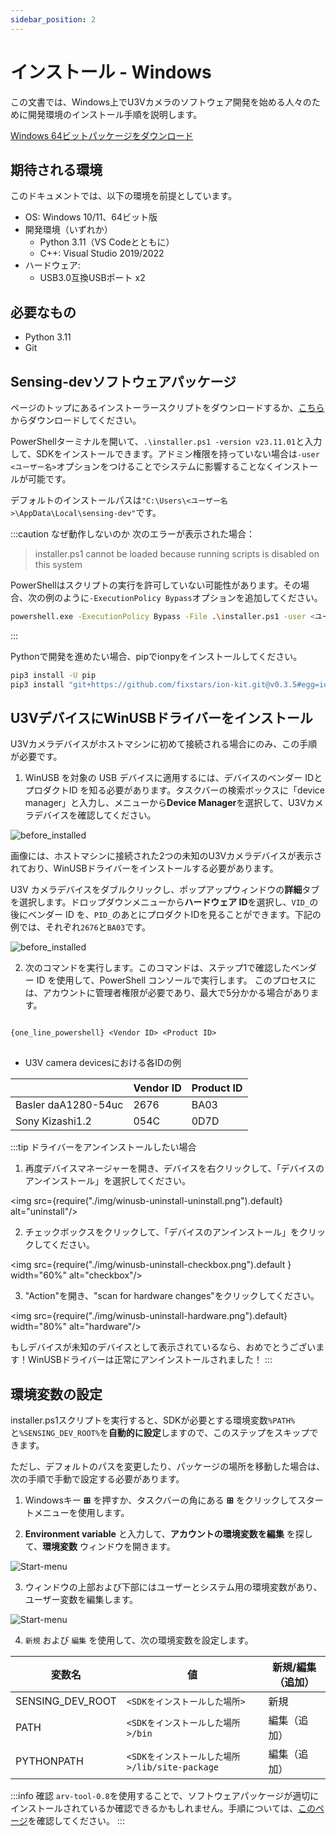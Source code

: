 ```yaml
---
sidebar_position: 2
---
```


# インストール - Windows

この文書では、Windows上でU3Vカメラのソフトウェア開発を始める人々のために開発環境のインストール手順を説明します。


<div class="jsx-section">
<div class="board">
<a class="card" href="https://github.com/Sensing-Dev/sensing-dev-installer/releases/download/v23.11.01/installer.ps1">Windows 64ビットパッケージをダウンロード</a>
</div></div>

## 期待される環境

このドキュメントでは、以下の環境を前提としています。

* OS: Windows 10/11、64ビット版
* 開発環境（いずれか）
    * Python 3.11（VS Codeとともに）
    * C++: Visual Studio 2019/2022
* ハードウェア:
    * USB3.0互換USBポート x2

## 必要なもの

* Python 3.11
* Git

## Sensing-devソフトウェアパッケージ

ページのトップにあるインストーラースクリプトをダウンロードするか、[こちら](https://github.com/Sensing-Dev/sensing-dev-installer/releases/download/v23.11.01/installer.ps1)からダウンロードしてください。

PowerShellターミナルを開いて、`.\installer.ps1 -version v23.11.01`と入力して、SDKをインストールできます。アドミン権限を持っていない場合は`-user <ユーザー名>`オプションをつけることでシステムに影響することなくインストールが可能です。

デフォルトのインストールパスは`"C:\Users\<ユーザー名>\AppData\Local\sensing-dev"`です。

:::caution なぜ動作しないのか
次のエラーが表示された場合：

> installer.ps1 cannot be loaded because running scripts is disabled on this system

PowerShellはスクリプトの実行を許可していない可能性があります。その場合、次の例のように`-ExecutionPolicy Bypass`オプションを追加してください。

```bash
powershell.exe -ExecutionPolicy Bypass -File .\installer.ps1 -user <ユーザー名> -version v23.11.01
```
:::

Pythonで開発を進めたい場合、pipでionpyをインストールしてください。

```bash
pip3 install -U pip
pip3 install "git+https://github.com/fixstars/ion-kit.git@v0.3.5#egg=ionpy&subdirectory=python" 
```


## U3VデバイスにWinUSBドライバーをインストール


U3Vカメラデバイスがホストマシンに初めて接続される場合にのみ、この手順が必要です。

1. WinUSB を対象の USB デバイスに適用するには、デバイスのベンダー IDとプロダクトID を知る必要があります。タスクバーの検索ボックスに「device manager」と入力し、メニューから**Device Manager**を選択して、U3Vカメラデバイスを確認してください。

![before_installed](./img/winusb-install-before_installed.png)

画像には、ホストマシンに接続された2つの未知のU3Vカメラデバイスが表示されており、WinUSBドライバーをインストールする必要があります。

U3V カメラデバイスをダブルクリックし、ポップアップウィンドウの**詳細**タブを選択します。ドロップダウンメニューから**ハードウェア ID**を選択し、`VID_`の後にベンダー ID を、`PID_`のあとにプロダクトIDを見ることができます。下記の例では、それぞれ`2676`と`BA03`です。

![before_installed](./img/winusb-install-vendorid.png)

2. 次のコマンドを実行します。このコマンドは、ステップ1で確認したベンダー ID を使用して、PowerShell コンソールで実行します。
このプロセスには、アカウントに管理者権限が必要であり、最大で5分かかる場合があります。

<pre>
<code class="language-powershell">
{one_line_powershell} &lt;Vendor ID&gt; &lt;Product ID&gt;
</code>
</pre>

* U3V camera devicesにおける各IDの例

|                     | Vendor ID | Product ID |
|---------------------|-----------|------------|
| Basler daA1280-54uc | 2676      | BA03       |
| Sony Kizashi1.2     | 054C      | 0D7D       |


:::tip ドライバーをアンインストールしたい場合

1. 再度デバイスマネージャーを開き、デバイスを右クリックして、「デバイスのアンインストール」を選択してください。

<img src={require("./img/winusb-uninstall-uninstall.png").default} alt="uninstall"/>

2. チェックボックスをクリックして、「デバイスのアンインストール」をクリックしてください。

<img src={require("./img/winusb-uninstall-checkbox.png").default } width="60%" alt="checkbox"/>

3. "Action"を開き、"scan for hardware changes"をクリックしてください。

<img src={require("./img/winusb-uninstall-hardware.png").default} width="80%" alt="hardware"/>

もしデバイスが未知のデバイスとして表示されているなら、おめでとうございます！WinUSBドライバーは正常にアンインストールされました！
:::



## 環境変数の設定

installer.ps1スクリプトを実行すると、SDKが必要とする環境変数`%PATH%`と`%SENSING_DEV_ROOT%`を**自動的に設定**しますので、このステップをスキップできます。

ただし、デフォルトのパスを変更したり、パッケージの場所を移動した場合は、次の手順で手動で設定する必要があります。

1. Windowsキー **&#8862;** を押すか、タスクバーの角にある **&#8862;** をクリックしてスタートメニューを使用します。

2. **Environment variable** と入力して、**アカウントの環境変数を編集** を探して、**環境変数** ウィンドウを開きます。

![Start-menu](./img/start-menu.png)

3. ウィンドウの上部および下部にはユーザーとシステム用の環境変数があり、ユーザー変数を編集します。

![Start-menu](./img/environment-variables.png)

4. `新規` および `編集` を使用して、次の環境変数を設定します。

| 変数名 | 値 | 新規/編集（追加） |
| --------   | ------- | ------- |
| SENSING_DEV_ROOT | `<SDKをインストールした場所>` | 新規 |
| PATH | `<SDKをインストールした場所>/bin` | 編集（追加） |
| PYTHONPATH | `<SDKをインストールした場所>/lib/site-package` | 編集（追加） |

:::info 確認
`arv-tool-0.8`を使用することで、ソフトウェアパッケージが適切にインストールされているか確認できるかもしれません。手順については、[このページ](../external/aravis/arv-tools.md)を確認してください。
:::